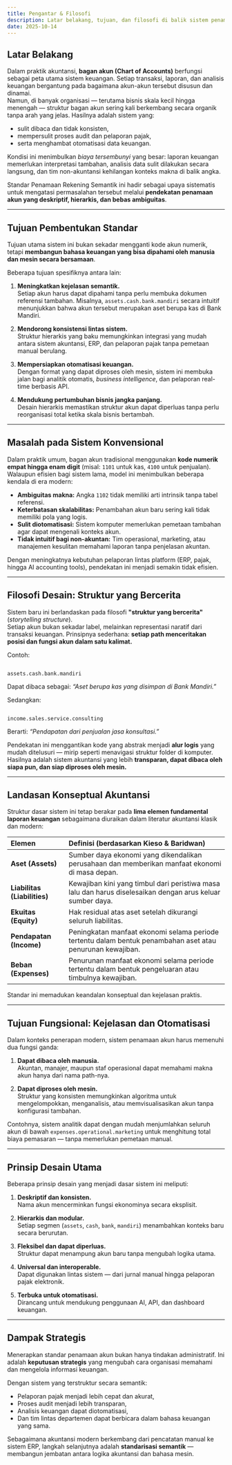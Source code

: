 ```yaml
---
title: Pengantar & Filosofi
description: Latar belakang, tujuan, dan filosofi di balik sistem penamaan akun hierarkis yang deskriptif, skalabel, dan siap otomatisasi.
date: 2025-10-14
---
```


## Latar Belakang

Dalam praktik akuntansi, **bagan akun (Chart of Accounts)** berfungsi sebagai peta utama sistem keuangan. Setiap transaksi, laporan, dan analisis keuangan bergantung pada bagaimana akun-akun tersebut disusun dan dinamai.  
Namun, di banyak organisasi — terutama bisnis skala kecil hingga menengah — struktur bagan akun sering kali berkembang secara organik tanpa arah yang jelas. Hasilnya adalah sistem yang:

- sulit dibaca dan tidak konsisten,  
- mempersulit proses audit dan pelaporan pajak,  
- serta menghambat otomatisasi data keuangan.

Kondisi ini menimbulkan *biaya tersembunyi* yang besar: laporan keuangan memerlukan interpretasi tambahan, analisis data sulit dilakukan secara langsung, dan tim non-akuntansi kehilangan konteks makna di balik angka.

Standar Penamaan Rekening Semantik ini hadir sebagai upaya sistematis untuk mengatasi permasalahan tersebut melalui **pendekatan penamaan akun yang deskriptif, hierarkis, dan bebas ambiguitas**.

---

## Tujuan Pembentukan Standar

Tujuan utama sistem ini bukan sekadar mengganti kode akun numerik, tetapi **membangun bahasa keuangan yang bisa dipahami oleh manusia dan mesin secara bersamaan**.

Beberapa tujuan spesifiknya antara lain:

1. **Meningkatkan kejelasan semantik.**  
   Setiap akun harus dapat dipahami tanpa perlu membuka dokumen referensi tambahan. Misalnya, `assets.cash.bank.mandiri` secara intuitif menunjukkan bahwa akun tersebut merupakan aset berupa kas di Bank Mandiri.

2. **Mendorong konsistensi lintas sistem.**  
   Struktur hierarkis yang baku memungkinkan integrasi yang mudah antara sistem akuntansi, ERP, dan pelaporan pajak tanpa pemetaan manual berulang.

3. **Mempersiapkan otomatisasi keuangan.**  
   Dengan format yang dapat diproses oleh mesin, sistem ini membuka jalan bagi analitik otomatis, *business intelligence*, dan pelaporan real-time berbasis API.

4. **Mendukung pertumbuhan bisnis jangka panjang.**  
   Desain hierarkis memastikan struktur akun dapat diperluas tanpa perlu reorganisasi total ketika skala bisnis bertambah.

---

## Masalah pada Sistem Konvensional

Dalam praktik umum, bagan akun tradisional menggunakan **kode numerik empat hingga enam digit** (misal: `1101` untuk kas, `4100` untuk penjualan). Walaupun efisien bagi sistem lama, model ini menimbulkan beberapa kendala di era modern:

- **Ambiguitas makna:** Angka `1102` tidak memiliki arti intrinsik tanpa tabel referensi.  
- **Keterbatasan skalabilitas:** Penambahan akun baru sering kali tidak memiliki pola yang logis.  
- **Sulit diotomatisasi:** Sistem komputer memerlukan pemetaan tambahan agar dapat mengenali konteks akun.  
- **Tidak intuitif bagi non-akuntan:** Tim operasional, marketing, atau manajemen kesulitan memahami laporan tanpa penjelasan akuntan.

Dengan meningkatnya kebutuhan pelaporan lintas platform (ERP, pajak, hingga AI accounting tools), pendekatan ini menjadi semakin tidak efisien.

---

## Filosofi Desain: Struktur yang Bercerita

Sistem baru ini berlandaskan pada filosofi **"struktur yang bercerita"** (*storytelling structure*).  
Setiap akun bukan sekadar label, melainkan representasi naratif dari transaksi keuangan. Prinsipnya sederhana: **setiap path menceritakan posisi dan fungsi akun dalam satu kalimat.**

Contoh:

```

assets.cash.bank.mandiri

```

Dapat dibaca sebagai: *“Aset berupa kas yang disimpan di Bank Mandiri.”*

Sedangkan:

```

income.sales.service.consulting

```

Berarti: *“Pendapatan dari penjualan jasa konsultasi.”*

Pendekatan ini menggantikan kode yang abstrak menjadi **alur logis** yang mudah ditelusuri — mirip seperti menavigasi struktur folder di komputer.  
Hasilnya adalah sistem akuntansi yang lebih **transparan, dapat dibaca oleh siapa pun, dan siap diproses oleh mesin.**

---

## Landasan Konseptual Akuntansi

Struktur dasar sistem ini tetap berakar pada **lima elemen fundamental laporan keuangan** sebagaimana diuraikan dalam literatur akuntansi klasik dan modern:

| Elemen | Definisi (berdasarkan Kieso & Baridwan) |
| :-- | :-- |
| **Aset (Assets)** | Sumber daya ekonomi yang dikendalikan perusahaan dan memberikan manfaat ekonomi di masa depan. |
| **Liabilitas (Liabilities)** | Kewajiban kini yang timbul dari peristiwa masa lalu dan harus diselesaikan dengan arus keluar sumber daya. |
| **Ekuitas (Equity)** | Hak residual atas aset setelah dikurangi seluruh liabilitas. |
| **Pendapatan (Income)** | Peningkatan manfaat ekonomi selama periode tertentu dalam bentuk penambahan aset atau penurunan kewajiban. |
| **Beban (Expenses)** | Penurunan manfaat ekonomi selama periode tertentu dalam bentuk pengeluaran atau timbulnya kewajiban. |

Standar ini memadukan keandalan konseptual dan kejelasan praktis.

---

## Tujuan Fungsional: Kejelasan dan Otomatisasi

Dalam konteks penerapan modern, sistem penamaan akun harus memenuhi dua fungsi ganda:

1. **Dapat dibaca oleh manusia.**  
   Akuntan, manajer, maupun staf operasional dapat memahami makna akun hanya dari nama path-nya.

2. **Dapat diproses oleh mesin.**  
   Struktur yang konsisten memungkinkan algoritma untuk mengelompokkan, menganalisis, atau memvisualisasikan akun tanpa konfigurasi tambahan.

Contohnya, sistem analitik dapat dengan mudah menjumlahkan seluruh akun di bawah `expenses.operational.marketing` untuk menghitung total biaya pemasaran — tanpa memerlukan pemetaan manual.

---

## Prinsip Desain Utama

Beberapa prinsip desain yang menjadi dasar sistem ini meliputi:

1. **Deskriptif dan konsisten.**  
   Nama akun mencerminkan fungsi ekonominya secara eksplisit.

2. **Hierarkis dan modular.**  
   Setiap segmen (`assets`, `cash`, `bank`, `mandiri`) menambahkan konteks baru secara berurutan.

3. **Fleksibel dan dapat diperluas.**  
   Struktur dapat menampung akun baru tanpa mengubah logika utama.

4. **Universal dan interoperable.**  
   Dapat digunakan lintas sistem — dari jurnal manual hingga pelaporan pajak elektronik.

5. **Terbuka untuk otomatisasi.**  
   Dirancang untuk mendukung penggunaan AI, API, dan dashboard keuangan.

---

## Dampak Strategis

Menerapkan standar penamaan akun bukan hanya tindakan administratif. Ini adalah **keputusan strategis** yang mengubah cara organisasi memahami dan mengelola informasi keuangan.

Dengan sistem yang terstruktur secara semantik:

- Pelaporan pajak menjadi lebih cepat dan akurat,  
- Proses audit menjadi lebih transparan,  
- Analisis keuangan dapat diotomatisasi,  
- Dan tim lintas departemen dapat berbicara dalam bahasa keuangan yang sama.

Sebagaimana akuntansi modern berkembang dari pencatatan manual ke sistem ERP, langkah selanjutnya adalah **standarisasi semantik** — membangun jembatan antara logika akuntansi dan bahasa mesin.
